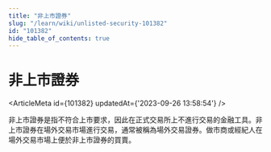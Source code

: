 ```yaml
---
title: "非上市證券"
slug: "/learn/wiki/unlisted-security-101382"
id: "101382"
hide_table_of_contents: true
---
```



# 非上市證券

<ArticleMeta id={101382} updatedAt={'2023-09-26 13:58:54'} />
<div className='border-solid border-b border-t-0 my-4 border-[var(--ifm-color-gray-300)]' />

非上市證券是指不符合上市要求，因此在正式交易所上不進行交易的金融工具。非上市證券在場外交易市場進行交易，通常被稱為場外交易證券。做市商或經紀人在場外交易市場上便於非上市證券的買賣。
